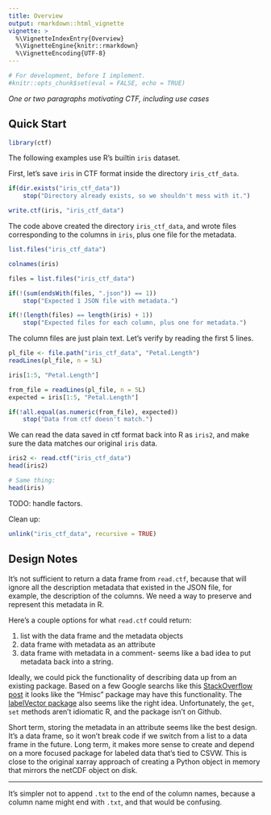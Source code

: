 ```yaml
---
title: Overview
output: rmarkdown::html_vignette
vignette: >
  %\VignetteIndexEntry{Overview}
  %\VignetteEngine{knitr::rmarkdown}
  %\VignetteEncoding{UTF-8}
---
```


```r
# For development, before I implement.
#knitr::opts_chunk$set(eval = FALSE, echo = TRUE)
```

_One or two paragraphs motivating CTF, including use cases_


## Quick Start

```R
library(ctf)
```

The following examples use R's builtin `iris` dataset.

First, let's save `iris` in CTF format inside the directory `iris_ctf_data`.

```R
if(dir.exists("iris_ctf_data")) 
    stop("Directory already exists, so we shouldn't mess with it.")
```

```R
write.ctf(iris, "iris_ctf_data")
```

The code above created the directory `iris_ctf_data`, and wrote files corresponding to the columns in `iris`, plus one file for the metadata.

```R
list.files("iris_ctf_data")

colnames(iris)
```

```R
files = list.files("iris_ctf_data")

if(!(sum(endsWith(files, ".json")) == 1))
    stop("Expected 1 JSON file with metadata.")

if(!(length(files) == length(iris) + 1))
    stop("Expected files for each column, plus one for metadata.")
```

The column files are just plain text.
Let's verify by reading the first 5 lines.

```R
pl_file <- file.path("iris_ctf_data", "Petal.Length")
readLines(pl_file, n = 5L)

iris[1:5, "Petal.Length"]
```

```R
from_file = readLines(pl_file, n = 5L)
expected = iris[1:5, "Petal.Length"]

if(!all.equal(as.numeric(from_file), expected))
    stop("Data from ctf doesn't match.")
```

We can read the data saved in ctf format back into R as `iris2`, and make sure the data matches our original `iris` data.

```R
iris2 <- read.ctf("iris_ctf_data")
head(iris2)

# Same thing:
head(iris)
```

TODO: handle factors.

Clean up:

```R
unlink("iris_ctf_data", recursive = TRUE)
```


## Design Notes

It's not sufficient to return a data frame from `read.ctf`, because that will ignore all the description metadata that existed in the JSON file, for example, the description of the columns.
We need a way to preserve and represent this metadata in R.

Here's a couple options for what `read.ctf` could return:

1. list with the data frame and the metadata objects
2. data frame with metadata as an attribute
3. data frame with metadata in a comment- seems like a bad idea to put metadata back into a string.

Ideally, we could pick the functionality of describing data up from an existing package.
Based on a few Google searchs like this [StackOverflow post](https://stackoverflow.com/questions/11348320/is-there-a-standard-way-to-document-data-frames?noredirect=1&lq=1) it looks like the "Hmisc" package may have this functionality.
The [labelVector package](https://cran.r-project.org/package=labelVector) also seems like the right idea.
Unfortunately, the `get`, `set` methods aren't idiomatic R, and the package isn't on Github.

Short term, storing the metadata in an attribute seems like the best design.
It's a data frame, so it won't break code if we switch from a list to a data frame in the future.
Long term, it makes more sense to create and depend on a more focused package for labeled data that's tied to CSVW.
This is close to the original xarray approach of creating a Python object in memory that mirrors the netCDF object on disk.

---

It's simpler not to append `.txt` to the end of the column names, because a column name might end with `.txt`, and that would be confusing.
